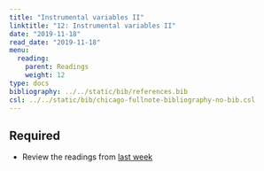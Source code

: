 ```yaml
---
title: "Instrumental variables II"
linktitle: "12: Instrumental variables II"
date: "2019-11-18"
read_date: "2019-11-18"
menu:
  reading:
    parent: Readings
    weight: 12
type: docs
bibliography: ../../static/bib/references.bib
csl: ../../static/bib/chicago-fullnote-bibliography-no-bib.csl
---
```


## Required

- Review the readings from [last week](/reading/11-reading/)
